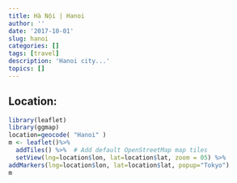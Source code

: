 ```yaml
---
title: Hà Nội | Hanoi
author: ''
date: '2017-10-01'
slug: hanoi
categories: []
tags: [travel]
description: 'Hanoi city...' 
topics: []
---
```


## Location:
```r
library(leaflet)
library(ggmap)
location=geocode( "Hanoi" )
m <- leaflet()%>%
  addTiles() %>%  # Add default OpenStreetMap map tiles
  setView(lng=location$lon, lat=location$lat, zoom = 05) %>%
addMarkers(lng=location$lon, lat=location$lat, popup="Tokyo")
m

```